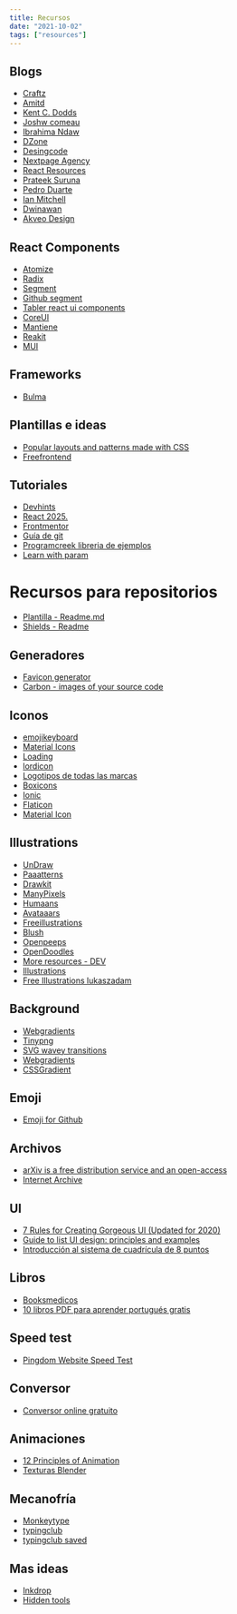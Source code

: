 ```yaml
---
title: Recursos
date: "2021-10-02"
tags: ["resources"]
---
```


## Blogs

- [Craftz](https://www.craftz.dog/)
- [Amitd](https://amitd.co/)
- [Kent C. Dodds](https://kentcdodds.com/)
- [Joshw comeau](https://www.joshwcomeau.com/)
- [Ibrahima Ndaw](https://www.ibrahima-ndaw.com/)
- [DZone](https://dzone.com/)
- [Desingcode](https://designcode.io/)
- [Nextpage Agency](https://nextpage.agency/awrds)
- [React Resources](https://reactresources.com/)
- [Prateek Suruna](https://prateeksurana.me/)
- [Pedro Duarte](https://ped.ro/)
- [Ian Mitchell](https://ianmitchell.dev/)
- [Dwinawan](https://www.dwinawan.com/)
- [Akveo Design](https://www.akveo.design/)

## React Components

- [Atomize](https://atomizecode.com/)
- [Radix](https://www.radix-ui.com/)
- [Segment](https://evergreen.segment.com/)
- [Github segment](https://github.com/segmentio/evergreen)
- [Tabler react ui components](https://tabler-react.com/)
- [CoreUI](https://coreui.io/react/ui-components/)
- [Mantiene](https://mantine.dev/)
- [Reakit](https://reakit.io/)
- [MUI](https://mui.com/)

## Frameworks

- [Bulma](https://bulma.io/)

## Plantillas e ideas

- [Popular layouts and patterns made with CSS](https://csslayout.io/)
- [Freefrontend](https://freefrontend.com/)

## Tutoriales

- [Devhints](https://devhints.io/)
- [React 2025.](https://react2025.com/)
- [Frontmentor](https://www.frontendmentor.io/resources)
- [Guía de git](https://rogerdudler.github.io/git-guide/index.es.html)
- [Programcreek libreria de ejemplos](https://www.programcreek.com/)
- [Learn with param](https://learnwithparam.com)

# Recursos para repositorios

- [Plantilla - Readme.md](https://gist.github.com/Villanuevand/6386899f70346d4580c723232524d35a)
- [Shields - Readme](https://shields.io/category/analysis)

## Generadores

- [Favicon generator](https://www.favicon-generator.org/)
- [Carbon - images of your source code](https://carbon.now.sh/)

## Iconos

- [emojikeyboard](https://emojikeyboard.top/)
- [Material Icons](https://fonts.google.com/icons?selected=Material+Icons)
- [Loading](https://loading.io/)
- [lordicon](https://lordicon.com/editor)
- [Logotipos de todas las marcas](https://worldvectorlogo.com/es)
- [Boxicons](https://boxicons.com/)
- [Ionic](https://ionic.io/ionicons)
- [Flaticon](https://www.flaticon.com/)
- [Material Icon](https://fonts.google.com/icons?selected=Material+Icons)

## Illustrations

- [UnDraw](https://undraw.co/illustrations)
- [Paaatterns](https://products.ls.graphics/paaatterns/index.html)
- [Drawkit](https://drawkit.com/)
- [ManyPixels](https://www.manypixels.co/)
- [Humaans](https://www.humaaans.com/)
- [Avataaars](https://avataaars.com/)
- [Freeillustrations](https://www.freellustrations.com/)
- [Blush](https://blush.design/es)
- [Openpeeps](https://www.openpeeps.com/)
- [OpenDoodles](https://www.opendoodles.com/)
- [More resources - DEV](https://dev.to/theme_selection/best-design-resources-websites-every-developer-should-bookmark-1p5d)
- [Illustrations](https://iradesign.io/gallery/illustrations)
- [Free Illustrations lukaszadam](https://lukaszadam.com/illustrations)

## Background

- [Webgradients](https://webgradients.com/)
- [Tinypng](https://tinypng.com/)
- [SVG wavey transitions](https://smooth.ie/blogs/news/svg-wavey-transitions-between-sections)
- [Webgradients](https://webgradients.com/)
- [CSSGradient](https://cssgradient.io/gradient-backgrounds/)

## Emoji

- [Emoji for Github](https://github.com/onmyway133/emoji)

## Archivos

- [arXiv is a free distribution service and an open-access](https://arxiv.org/)
- [Internet Archive](https://archive.org/)

## UI

- [7 Rules for Creating Gorgeous UI (Updated for 2020)](https://learnui.design/blog/7-rules-for-creating-gorgeous-ui-part-1.html)
- [Guide to list UI design: principles and examples](https://www.justinmind.com/blog/list-ui-design/)
- [Introducción al sistema de cuadrícula de 8 puntos](https://tanzu.vmware.com/content/built-to-adapt/intro-to-the-8-point-grid-system-2)

## Libros

- [Booksmedicos](https://booksmedicos.org/)
- [10 libros PDF para aprender portugués gratis](https://www.oyejuanjo.com/2017/04/libros-pdf-portugues-gratis.html?m=1)

## Speed test

- [Pingdom Website Speed Test](https://tools.pingdom.com/)

## Conversor

- [Conversor online gratuito](https://www.online-convert.com/es)

## Animaciones

- [12 Principles of Animation](https://www.youtube.com/watch?v=uDqjIdI4bF4)
- [Texturas Blender](https://polyhaven.com/textures)

## Mecanofría

- [Monkeytype](https://monkeytype.com/)
- [typingclub](https://www.typingclub.com/)
- [typingclub saved](https://www.typingclub.com/sportal/program-3/176.play)

## Mas ideas

- [Inkdrop](https://www.inkdrop.app/)
- [Hidden tools](https://hiddentools.dev/)
